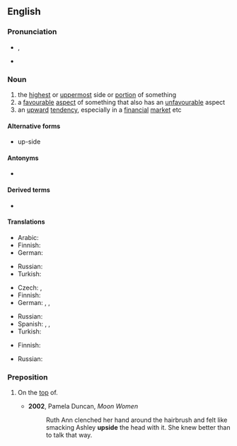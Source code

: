 ==English==
{{wikipedia}}

===Pronunciation===
* {{enPR|ŭpʹsīd'}}, {{IPA|/ˈʌpˌsaɪd/|lang=en}}
* {{audio|en-us-upside.ogg|Audio (US)|lang=en}}

===Noun===
{{en-noun}}

# the [[highest]] or [[uppermost]] side or [[portion]] of something
# a [[favourable]] [[aspect]] of something that also has an [[unfavourable]] aspect
# an [[upward]] [[tendency]], especially in a [[financial]] [[market]] etc

====Alternative forms====
* up-side

====Antonyms====
* {{l|en|downside}}

====Derived terms====
* {{l|en|upside down}}

====Translations====
{{trans-top|the highest or uppermost side or portion of something}}
* Arabic: {{t+|ar|فَوْق}}
* Finnish: {{t+|fi|yläpuoli}}
* German: {{t|de|Oberseite|f}}
{{trans-mid}}
* Russian: {{t+|ru|верх|m}}
* Turkish: {{t|tr|üst taraf}}
{{trans-bottom}}

{{trans-top|a favourable aspect of something that also has an unfavourable aspect}}
* Czech: {{t+|cs|výhoda}}, {{t+|cs|klad}}
* Finnish: {{t|fi|hyvä puoli}}
* German: {{t+|de|Vorteil|m}}, {{t|de|positive Seite|f}}, {{t|de|Schokoladenseite|f}}
{{trans-mid}}
* Russian: {{t+|ru|плюс|m}}
* Spanish: {{t|es|lado bueno|m}}, {{t|es|lado positivo|m}}, {{t|es|lado favorable|m}}
* Turkish: {{t+|tr|avantaj}}
{{trans-bottom}}

{{trans-top|an upward tendency, especially in a financial market etc}}
* Finnish: {{t|fi|noususuuntaus}}
{{trans-mid}}
* Russian: {{t+|ru|рост|m}}
{{trans-bottom}}

===Preposition===
{{en-prep}}

# {{lb|en|informal}} On the [[top]] of.
#* '''2002''', Pamela Duncan, ''Moon Women''
#*: Ruth Ann clenched her hand around the hairbrush and felt like smacking Ashley '''upside''' the head with it. She knew better than to talk that way.